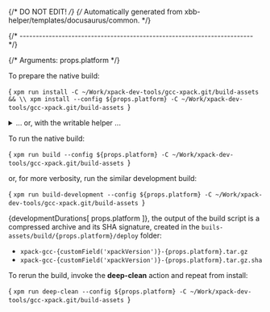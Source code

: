 {/* DO NOT EDIT! */}
{/* Automatically generated from xbb-helper/templates/docusaurus/common. */}



{/* ------------------------------------------------------------------------ */}

{/* Arguments: props.platform */}

To prepare the native build:

<CodeBlock language="sh"> {
`xpm run install -C ~/Work/xpack-dev-tools/gcc-xpack.git/build-assets && \\
xpm install --config ${props.platform} -C ~/Work/xpack-dev-tools/gcc-xpack.git/build-assets
`} </CodeBlock>

<details>
<summary>... or, with the writable helper ...</summary>

<CodeBlock language="sh"> {
`xpm run install -C ~/Work/xpack-dev-tools/gcc-xpack.git/build-assets && \\
xpm run link-deps -C ~/Work/xpack-dev-tools/gcc-xpack.git/build-assets && \\
xpm install --config ${props.platform} -C ~/Work/xpack-dev-tools/gcc-xpack.git/build-assets
`} </CodeBlock>

</details>

To run the native build:

<CodeBlock language="sh"> {
`xpm run build --config ${props.platform} -C ~/Work/xpack-dev-tools/gcc-xpack.git/build-assets
`} </CodeBlock>

or, for more verbosity, run the similar development build:

<CodeBlock language="sh"> {
`xpm run build-development --config ${props.platform} -C ~/Work/xpack-dev-tools/gcc-xpack.git/build-assets
`} </CodeBlock>

{developmentDurations[ props.platform ]}, the output of the build script is a compressed
archive and its SHA signature, created in
the <code>buils-assets/build/{props.platform}/deploy</code> folder:

* <code>xpack-gcc-{customField('xpackVersion')}-{props.platform}.tar.gz</code>
* <code>xpack-gcc-{customField('xpackVersion')}-{props.platform}.tar.gz.sha</code>

To rerun the build, invoke the **deep-clean** action and repeat from install:

<CodeBlock language="sh"> {
`xpm run deep-clean --config ${props.platform} -C ~/Work/xpack-dev-tools/gcc-xpack.git/build-assets
`} </CodeBlock>
